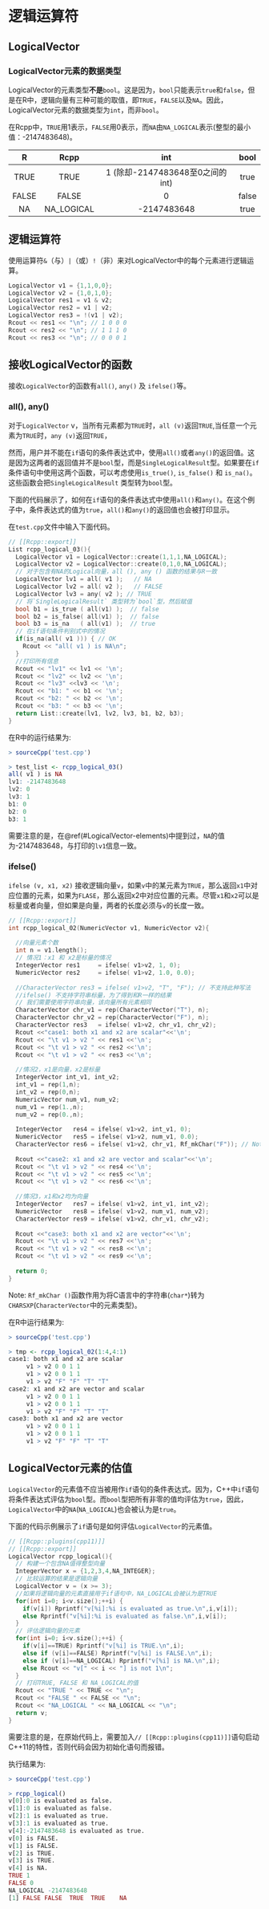 # 逻辑运算符{#Logical-operations} 

## LogicalVector{#LogicalVector}

### LogicalVector元素的数据类型{#LogicalVector-elements}  

LogicalVector的元素类型**不是**`bool`。这是因为，`bool`只能表示`true`和`false`，但是在R中，逻辑向量有三种可能的取值，即`TRUE`，`FALSE`以及`NA`。因此，LogicalVector元素的数据类型为`int`，而非`bool`。

在Rcpp中，`TRUE`用1表示，`FALSE`用0表示，而`NA`由`NA_LOGICAL`表示(整型的最小值：-2147483648)。

|R|Rcpp|int|bool|
|:---:|:---:|:---:|:---:|
|TRUE|TRUE|1 (除却-2147483648至0之间的int)|true|
|FALSE|FALSE|0|false|
|NA|NA_LOGICAL|-2147483648|true|


## 逻辑运算符{#Logical-operations-subtitle}

使用运算符`&`（与）`|`（或）`!`（非）来对LogicalVector中的每个元素进行逻辑运算。

```c++
LogicalVector v1 = {1,1,0,0};
LogicalVector v2 = {1,0,1,0};
LogicalVector res1 = v1 & v2;
LogicalVector res2 = v1 | v2;
LogicalVector res3 = !(v1 | v2);
Rcout << res1 << "\n"; // 1 0 0 0
Rcout << res2 << "\n"; // 1 1 1 0
Rcout << res3 << "\n"; // 0 0 0 1
```

## 接收LogicalVector的函数{#Function-that-receives-LogicalVector}

接收`LogicalVector`的函数有`all()`, `any()` 及 `ifelse()`等。

### all(),  any(){#all-any}

对于`LogicalVector` v，当所有元素都为`TRUE`时，`all (v) `返回`TRUE`,当任意一个元素为`TRUE`时，`any (v) `返回`TRUE`，

然而，用户并不能在`if`语句的条件表达式中，使用`all()`或者`any()`的返回值。这是因为这两者的返回值并不是`bool`型，而是`SingleLogicalResult`型。如果要在`if`条件语句中使用这两个函数，可以考虑使用`is_true()`, `is_false()` 和 `is_na()`。这些函数会把`SingleLogicalResult` 类型转为`bool`型。

下面的代码展示了，如何在`if`语句的条件表达式中使用`all()`和`any()`。在这个例子中，条件表达式的值为`true`，`all()`和`any()`的返回值也会被打印显示。

在`test.cpp`文件中输入下面代码。

```c++
// [[Rcpp::export]]
List rcpp_logical_03(){
  LogicalVector v1 = LogicalVector::create(1,1,1,NA_LOGICAL);
  LogicalVector v2 = LogicalVector::create(0,1,0,NA_LOGICAL);
  // 对于包含有NA的Logical向量，all (), any () 函数的结果与R一致 
  LogicalVector lv1 = all( v1 );   // NA
  LogicalVector lv2 = all( v2 );   // FALSE
  LogicalVector lv3 = any( v2 ); // TRUE
  // 将`SingleLogicalResult` 类型转为`bool`型，然后赋值
  bool b1 = is_true ( all(v1) );  // false
  bool b2 = is_false( all(v1) );  // false
  bool b3 = is_na   ( all(v1) );  // true
  // 在if语句条件判别式中的情况
  if(is_na(all( v1 ))) { // OK
    Rcout << "all( v1 ) is NA\n";
  }
  //打印所有信息
  Rcout << "lv1" << lv1 << '\n';
  Rcout << "lv2" << lv2 << '\n';
  Rcout << "lv3" <<lv3 << '\n';
  Rcout << "b1: " << b1 << '\n';
  Rcout << "b2: " << b2 << '\n';
  Rcout << "b3: " << b3 << '\n';
  return List::create(lv1, lv2, lv3, b1, b2, b3);
}
```

在R中的运行结果为:

```r
> sourceCpp('test.cpp')

> test_list <- rcpp_logical_03()
all( v1 ) is NA
lv1: -2147483648
lv2: 0
lv3: 1
b1: 0
b2: 0
b3: 1
```

需要注意的是，在\@ref(#LogicalVector-elements)中提到过，`NA`的值为-2147483648，与打印的`lv1`信息一致。

### ifelse() {#ifelse}

`ifelse (v, x1, x2)` 接收逻辑向量`v`，如果`v`中的某元素为`TRUE`，那么返回`x1`中对应位置的元素，如果为`FLASE`，那么返回x2中对应位置的元素。尽管`x1`和`x2`可以是标量或者向量，但如果是向量，两者的长度必须与`v`的长度一致。

```c++
// [[Rcpp::export]]
int rcpp_logical_02(NumericVector v1, NumericVector v2){
  
  //向量元素个数
  int n = v1.length();
  // 情况1：x1 和 x2是标量的情况
  IntegerVector res1     = ifelse( v1>v2, 1, 0);
  NumericVector res2     = ifelse( v1>v2, 1.0, 0.0);
  
  //CharacterVector res3 = ifelse( v1>v2, "T", "F"); // 不支持此种写法
  //ifelse() 不支持字符串标量，为了得到和R一样的结果
  // 我们需要使用字符串向量，该向量所有元素相同 
  CharacterVector chr_v1 = rep(CharacterVector("T"), n);
  CharacterVector chr_v2 = rep(CharacterVector("F"), n);
  CharacterVector res3   = ifelse( v1>v2, chr_v1, chr_v2);
  Rcout <<"case1: both x1 and x2 are scalar"<<'\n';
  Rcout << "\t v1 > v2 " << res1 <<'\n';
  Rcout << "\t v1 > v2 " << res2 <<'\n';
  Rcout << "\t v1 > v2 " << res3 <<'\n';
  
  //情况2，x1是向量，x2是标量
  IntegerVector int_v1, int_v2;
  int_v1 = rep(1,n);
  int_v2 = rep(0,n);
  NumericVector num_v1, num_v2;
  num_v1 = rep(1.,n);
  num_v2 = rep(0.,n);
  
  IntegerVector   res4 = ifelse( v1>v2, int_v1, 0);
  NumericVector   res5 = ifelse( v1>v2, num_v1, 0.0);
  CharacterVector res6 = ifelse( v1>v2, chr_v1, Rf_mkChar("F")); // Note
  
  Rcout <<"case2: x1 and x2 are vector and scalar"<<'\n';
  Rcout << "\t v1 > v2 " << res4 <<'\n';
  Rcout << "\t v1 > v2 " << res5 <<'\n';
  Rcout << "\t v1 > v2 " << res6 <<'\n';
  
  //情况3，x1和x2均为向量
  IntegerVector   res7 = ifelse( v1>v2, int_v1, int_v2);
  NumericVector   res8 = ifelse( v1>v2, num_v1, num_v2);
  CharacterVector res9 = ifelse( v1>v2, chr_v1, chr_v2);
  
  Rcout <<"case3: both x1 and x2 are vector"<<'\n';
  Rcout << "\t v1 > v2 " << res7 <<'\n';
  Rcout << "\t v1 > v2 " << res8 <<'\n';
  Rcout << "\t v1 > v2 " << res9 <<'\n';
  
  return 0;
}
```
Note: `Rf_mkChar ()`函数作用为将C语言中的字符串(`char*`)转为`CHARSXP`(`CharacterVector`中的元素类型)。

在R中运行结果为:

```r
> sourceCpp('test.cpp')

> tmp <- rcpp_logical_02(1:4,4:1)
case1: both x1 and x2 are scalar
	 v1 > v2 0 0 1 1
	 v1 > v2 0 0 1 1
	 v1 > v2 "F" "F" "T" "T"
case2: x1 and x2 are vector and scalar
	 v1 > v2 0 0 1 1
	 v1 > v2 0 0 1 1
	 v1 > v2 "F" "F" "T" "T"
case3: both x1 and x2 are vector
	 v1 > v2 0 0 1 1
	 v1 > v2 0 0 1 1
	 v1 > v2 "F" "F" "T" "T"
```


## LogicalVector元素的估值 {#Evaluation-LogicalVector}

`LogicalVector`的元素值不应当被用作`if`语句的条件表达式。因为，C++中`if`语句将条件表达式评估为`bool`型。而`bool`型把所有非零的值均评估为`true`，因此，`LogicalVector`中的`NA`(`NA_LOGICAL`)也会被认为是`true`。

下面的代码示例展示了`if`语句是如何评估`LogicalVector`的元素值。

```c++
// [[Rcpp::plugins(cpp11)]]
// [[Rcpp::export]]
LogicalVector rcpp_logical(){
  // 构建一个包含NA值得整型向量
  IntegerVector x = {1,2,3,4,NA_INTEGER};
  // 比较运算的结果是逻辑向量
  LogicalVector v = (x >= 3);
  //如果将逻辑向量的元素直接用于if语句中，NA_LOGICAL会被认为是TRUE
  for(int i=0; i<v.size();++i) {
    if(v[i]) Rprintf("v[%i]:%i is evaluated as true.\n",i,v[i]);
    else Rprintf("v[%i]:%i is evaluated as false.\n",i,v[i]);
  }
  // 评估逻辑向量的元素
  for(int i=0; i<v.size();++i) {
    if(v[i]==TRUE) Rprintf("v[%i] is TRUE.\n",i);
    else if (v[i]==FALSE) Rprintf("v[%i] is FALSE.\n",i);
    else if (v[i]==NA_LOGICAL) Rprintf("v[%i] is NA.\n",i);
    else Rcout << "v[" << i << "] is not 1\n";
  }
  // 打印TRUE, FALSE 和 NA_LOGICAL的值
  Rcout << "TRUE " << TRUE << "\n";
  Rcout << "FALSE " << FALSE << "\n";
  Rcout << "NA_LOGICAL " << NA_LOGICAL << "\n";
  return v;
}
```
需要注意的是，在原始代码上，需要加入`// [[Rcpp::plugins(cpp11)]]`语句启动C++11的特性，否则代码会因为初始化语句而报错。

执行结果为:

```r
> sourceCpp('test.cpp')

> rcpp_logical()
v[0]:0 is evaluated as false.
v[1]:0 is evaluated as false.
v[2]:1 is evaluated as true.
v[3]:1 is evaluated as true.
v[4]:-2147483648 is evaluated as true.
v[0] is FALSE.
v[1] is FALSE.
v[2] is TRUE.
v[3] is TRUE.
v[4] is NA.
TRUE 1
FALSE 0
NA_LOGICAL -2147483648
[1] FALSE FALSE  TRUE  TRUE    NA
```
